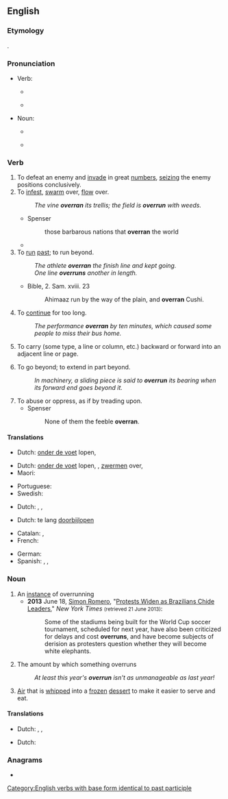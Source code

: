 ==English==

===Etymology===
{{prefix|en|over|run}}.

===Pronunciation===
* Verb:
** {{a|UK}} {{IPA|/əʊvəˈɹʌn/|lang=en}}
** {{a|US}} {{IPA|/oʊvəˈɹʌn/|lang=en}}
* Noun:
** {{a|UK}} {{IPA|/ˈəʊvəˌɹʌn/|lang=en}}
** {{a|US}} {{IPA|/ˈoʊvəˌɹʌn/|lang=en}}

===Verb===
{{en-verb|overruns|overrunning|overran|overrun}}

# To defeat an enemy and [[invade]] in great [[numbers]], [[seizing]] the enemy positions conclusively.
# To [[infest]], [[swarm]] over, [[flow]] over.
#: ''The vine '''overran''' its trellis; the field is '''overrun''' with weeds.''
#* Spenser
#*: those barbarous nations that '''overran''' the world
#* {{quote-journal|lang=en|date=November 7, 2012|author=Matt Bai|title=Winning a Second Term, Obama Will Confront Familiar Headwinds|work=New York Times|url=http://www.nytimes.com/2012/11/07/us/politics/in-president-obamas-second-term-familiar-challenges.html?pagewanted=all&_r=0
|passage=As President Obama turns his attention once again to filling out a cabinet and writing an Inaugural Address, this much is clear: he should not expect to bask in a surge of national unity, or to witness a crowd of millions '''overrun''' the Mall just to say they were there.}}
# To [[run]] [[past]]; to run beyond.
#: ''The athlete '''overran''' the finish line and kept going.''
#: ''One line '''overruns''' another in length.''
#* Bible, 2. Sam. xviii. 23
#*: Ahimaaz run by the way of the plain, and '''overran''' Cushi.
# To [[continue]] for too long.
#: ''The performance '''overran''' by ten minutes, which caused some people to miss their bus home.''
# {{lb|en|printing}} To carry (some type, a line or column, etc.) backward or forward into an adjacent line or page.
# To go beyond; to extend in part beyond.
#: ''In machinery, a sliding piece is said to '''overrun''' its bearing when its forward end goes beyond it.''
# To abuse or oppress, as if by treading upon.
#* Spenser
#*: None of them the feeble '''overran'''.

====Translations====
{{trans-top|to defeat an enemy and invade in great numbers}}
* Dutch: [[onder de voet]] lopen, {{t+|nl|overstromen}}
{{trans-mid}}
{{trans-bottom}}

{{trans-top|to infest, swarm over}}
* Dutch: [[onder de voet]] lopen, {{t+|nl|overrompelen}}, [[zwermen]] over, {{t+|nl|overstromen}}
* Maori: {{t|mi|pokipoki}}
{{trans-mid}}
* Portuguese: {{t+|pt|infestar}}
* Swedish: {{t+|sv|översvämma}}
{{trans-bottom}}

{{trans-top|to run past, exceed}}
* Dutch: {{t|nl|overschijden}}, {{t+|nl|voorbijlopen}}, {{t+|nl|inhalen}}
{{trans-mid}}
{{trans-bottom}}

{{trans-top|to readjust by shifting the excess letter(s) to the next line}}
{{trans-mid}}
{{trans-bottom}}

{{trans-top|to continue for too long}}
* Dutch: te lang [[doorbijlopen]]
{{trans-mid}}
{{trans-bottom}}

{{checktrans-top}}
* Catalan: {{t+check|ca|excedir}}, {{t+check|ca|envair}}
* French: {{t+check|fr|exceder}}
{{trans-mid}}
* German: {{t-check|de|überrennen}}
* Spanish: {{t+check|es|exceder}}, {{t+check|es|rebasar}}, {{t+check|es|invadir}}
{{trans-bottom}}

===Noun===
{{en-noun|~}}

# An [[instance]] of overrunning
#* '''2013''' June 18, [[w:Simon Romero|Simon Romero]], "[http://www.nytimes.com/2013/06/19/world/americas/brazilian-leaders-brace-for-more-protests.html Protests Widen as Brazilians Chide Leaders]," ''New York Times'' <small>(retrieved 21 June 2013)</small>:
#*: Some of the stadiums being built for the World Cup soccer tournament, scheduled for next year, have also been criticized for delays and cost '''overruns''', and have become subjects of derision as protesters question whether they will become white elephants.
# The amount by which something overruns
#: ''At least this year's '''overrun''' isn't as unmanageable as last year!''
# [[air|Air]] that is [[whip]]ped into a [[frozen]] [[dessert]] to make it easier to serve and eat.

====Translations====
{{trans-top|instance of overrunning}}
* Dutch: {{t+|nl|overrompeling}}, {{t|nl|overschrijding}}, {{t+|nl|overstroming}}
{{trans-mid}}
{{trans-bottom}}

{{trans-top|amount by which something overruns}}
* Dutch: {{t|nl|overschrijding}}
{{trans-mid}}
{{trans-bottom}}

===Anagrams===
* {{anagrams|en|a=enorruv|run over|runover}}

[[Category:English verbs with base form identical to past participle]]